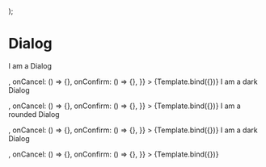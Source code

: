 

<Meta title="Dialog" component={Dialog} />

  <Dialog {...args}>{children}</Dialog>
);

# Dialog

<Canvas>
  <Story
    name="Dialog"
    args={{
      buttonLabel: "Open dialog",
      children: <p>I am a Dialog</p>,
      onCancel: () => {},
      onConfirm: () => {},
    }}
  >
    {Template.bind({})}
  </Story>
</Canvas>

<Canvas>
  <Story
    name="Dialog Dark"
    args={{
      buttonLabel: "Open dark dialog",
      isDark: true,
      children: <p>I am a dark Dialog</p>,
      onCancel: () => {},
      onConfirm: () => {},
    }}
  >
    {Template.bind({})}
  </Story>
</Canvas>

<Canvas>
  <Story
    name="Dialog Rounded"
    args={{
      buttonLabel: "Open rounded dialog",
      isRounded: true,
      children: <p>I am a rounded Dialog</p>,
      onCancel: () => {},
      onConfirm: () => {},
    }}
  >
    {Template.bind({})}
  </Story>
</Canvas>

<Canvas>
  <Story
    name="Dialog Dark & Rounded"
    args={{
      buttonLabel: "Open dark and rounded dialog",
      isDark: true,
      isRounded: true,
      children: <p>I am a dark Dialog</p>,
      onCancel: () => {},
      onConfirm: () => {},
    }}
  >
    {Template.bind({})}
  </Story>
</Canvas>
